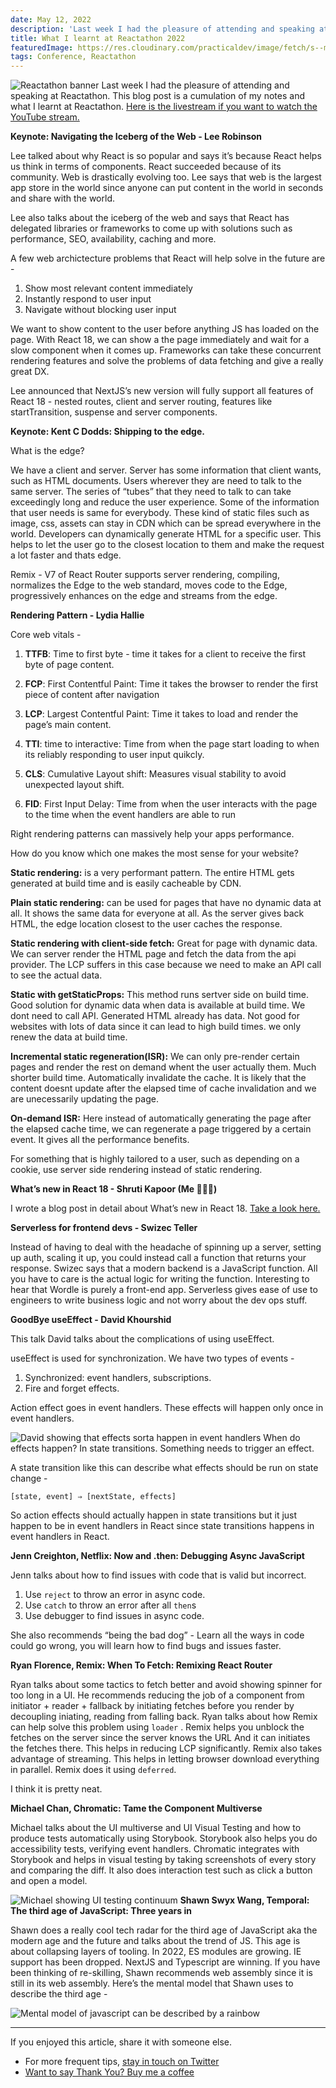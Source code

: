 ```yaml
---
date: May 12, 2022
description: 'Last week I had the pleasure of attending and speaking at Reactathon 2022 in Berkeley. Here is a recap of what I learnt at Reactathon 2022.'
title: What I learnt at Reactathon 2022
featuredImage: https://res.cloudinary.com/practicaldev/image/fetch/s--mD54TtAS--/c_imagga_scale,f_auto,fl_progressive,h_420,q_auto,w_1000/https://dev-to-uploads.s3.amazonaws.com/uploads/articles/k61njmqwpht5vvsljffd.jpeg
tags: Conference, Reactathon
---
```


![Reactathon banner](https://res.cloudinary.com/practicaldev/image/fetch/s--mD54TtAS--/c_imagga_scale,f_auto,fl_progressive,h_420,q_auto,w_1000/https://dev-to-uploads.s3.amazonaws.com/uploads/articles/k61njmqwpht5vvsljffd.jpeg)
Last week I had the pleasure of attending and speaking at Reactathon. This blog post is a cumulation of my notes and what I learnt at Reactathon. [Here is the livestream if you want to watch the YouTube stream.](https://www.youtube.com/watch?v=Ck-e3hd3pKw)

**Keynote: Navigating the Iceberg of the Web - Lee Robinson**

Lee talked about why React is so popular and says it’s because React helps us think in terms of components. React succeeded because of its community. Web is drastically evolving too. Lee says that web is the largest app store in the world since anyone can put content in the world in seconds and share with the world.

Lee also talks about the iceberg of the web and says that React has delegated libraries or frameworks to come up with solutions such as performance, SEO, availability, caching and more.

A few web archictecture problems that React will help solve in the future are -

1. Show most relevant content immediately
2. Instantly respond to user input
3. Navigate without blocking user input

We want to show content to the user before anything JS has loaded on the page. With React 18, we can show a the page immediately and wait for a slow component when it comes up. Frameworks can take these concurrent rendering features and solve the problems of data fetching and give a really great DX.

Lee announced that NextJS’s new version will fully support all features of React 18 - nested routes, client and server routing, features like startTransition, suspense and server components.

**Keynote: Kent C Dodds: Shipping to the edge.**

What is the edge?

We have a client and server. Server has some information that client wants, such as HTML documents. Users wherever they are need to talk to the same server. The series of “tubes” that they need to talk to can take exceedingly long and reduce the user experience. Some of the information that user needs is same for everybody. These kind of static files such as image, css, assets can stay in CDN which can be spread everywhere in the world. Developers can dynamically generate HTML for a specific user. This helps to let the user go to the closest location to them and make the request a lot faster and thats edge.

Remix - V7 of React Router supports server rendering, compiling, normalizes the Edge to the web standard, moves code to the Edge, progressively enhances on the edge and streams from the edge.

**Rendering Pattern - Lydia Hallie**

Core web vitals -

1. **TTFB**: Time to first byte - time it takes for a client to receive the first byte of page content.

1. **FCP**: First Contentful Paint: Time it takes the browser to render the first piece of content after navigation

1. **LCP**: Largest Contentful Paint: Time it takes to load and render the page’s main content.

1. **TTI**: time to interactive: Time from when the page start loading to when its reliably responding to user input quikcly.

1. **CLS**: Cumulative Layout shift: Measures visual stability to avoid unexpected layout shift.

1. **FID**: First Input Delay: Time from when the user interacts with the page to the time when the event handlers are able to run

Right rendering patterns can massively help your apps performance.

How do you know which one makes the most sense for your website?

**Static rendering:** is a very performant pattern. The entire HTML gets generated at build time and is easily cacheable by CDN.

**Plain static rendering:** can be used for pages that have no dynamic data at all. It shows the same data for everyone at all. As the server gives back HTML, the edge location closest to the user caches the response.

**Static rendering with client-side fetch:** Great for page with dynamic data. We can server render the HTML page and fetch the data from the api provider. The LCP suffers in this case because we need to make an API call to see the actual data.

**Static with getStaticProps:** This method runs sertver side on build time. Good solution for dynamic data when data is available at build time. We dont need to call API. Generated HTML already has data. Not good for websites with lots of data since it can lead to high build times. we only renew the data at build time.

**Incremental static regeneration(ISR):** We can only pre-render certain pages and render the rest on demand whent the user actually them. Much shorter build time. Automatically invalidate the cache. It is likely that the content doesnt update after the elapsed time of cache invalidation and we are unecessarily updating the page.

**On-demand ISR:** Here instead of automatically generating the page after the elapsed cache time, we can regenerate a page triggered by a certain event. It gives all the performance benefits.

For something that is highly tailored to a user, such as depending on a cookie, use server side rendering instead of static rendering.

**What’s new in React 18 - Shruti Kapoor (Me 🙋🏽‍♀️)**

I wrote a blog post in detail about What’s new in React 18. [Take a look here.](https://shrutikapoor.dev/posts/React-QuickGuideCoreConcepts)

**Serverless for frontend devs - Swizec Teller**

Instead of having to deal with the headache of spinning up a server, setting up auth, scaling it up, you could instead call a function that returns your response. Swizec says that a modern backend is a JavaScript function. All you have to care is the actual logic for writing the function. Interesting to hear that Wordle is purely a front-end app. Serverless gives ease of use to engineers to write business logic and not worry about the dev ops stuff.

**GoodBye useEffect - David Khourshid**

This talk David talks about the complications of using useEffect.

useEffect is used for synchronization. We have two types of events -

1. Synchronized: event handlers, subscriptions.
2. Fire and forget effects.

Action effect goes in event handlers. These effects will happen only once in event handlers.

![David showing that effects sorta happen in event handlers](https://dev-to-uploads.s3.amazonaws.com/uploads/articles/zeemaqwelj5tl9qrh6je.png)
When do effects happen? In state transitions. Something needs to trigger an effect.

A state transition like this can describe what effects should be run on state change -

```
[state, event] ⇒ [nextState, effects]
```

So action effects should actually happen in state transitions but it just happen to be in event handlers in React since state transitions happens in event handlers in React.

**Jenn Creighton, Netflix: Now and .then: Debugging Async JavaScript**

Jenn talks about how to find issues with code that is valid but incorrect.

1. Use `reject` to throw an error in async code.
2. Use `catch` to throw an error after all `then`s
3. Use debugger to find issues in async code.

She also recommends “being the bad dog” - Learn all the ways in code could go wrong, you will learn how to find bugs and issues faster.

**Ryan Florence, Remix: When To Fetch: Remixing React Router**

Ryan talks about some tactics to fetch better and avoid showing spinner for too long in a UI. He recommends reducing the job of a component from initiator + reader + fallback by initiating fetches before you render by decoupling iniating, reading from falling back. Ryan talks about how Remix can help solve this problem using `loader` . Remix helps you unblock the fetches on the server since the server knows the URL And it can initiates the fetches there. This helps in reducing LCP significantly. Remix also takes advantage of streaming. This helps in letting browser download everything in parallel. Remix does it using `deferred`.

I think it is pretty neat.

**Michael Chan, Chromatic: Tame the Component Multiverse**

Michael talks about the UI multiverse and UI Visual Testing and how to produce tests automatically using Storybook. Storybook also helps you do accessibility tests, verifying event handlers. Chromatic integrates with Storybook and helps in visual testing by taking screenshots of every story and comparing the diff. It also does interaction test such as click a button and open a model.

![Michael showing UI testing continuum](https://dev-to-uploads.s3.amazonaws.com/uploads/articles/kc2tim23tpcxhrlwu47a.png)
**Shawn Swyx Wang, Temporal: The third age of JavaScript: Three years in**

Shawn does a really cool tech radar for the third age of JavaScript aka the modern age and the future and talks about the trend of JS. This age is about collapsing layers of tooling. In 2022, ES modules are growing. IE support has been dropped. NextJS and Typescript are winning. If you have been thinking of re-skilling, Shawn recommends web assembly since it is still in its web assembly. Here’s the mental model that Shawn uses to describe the third age -

![Mental model of javascript can be described by a rainbow](https://dev-to-uploads.s3.amazonaws.com/uploads/articles/9sb0j1rhyfr2ur9p1x8k.png)

---

If you enjoyed this article, share it with someone else.

- For more frequent tips, [stay in touch on Twitter](http://twitter.com/shrutikapoor08)
- [Want to say Thank You? Buy me a coffee](https://www.buymeacoffee.com/shrutikapoor)
